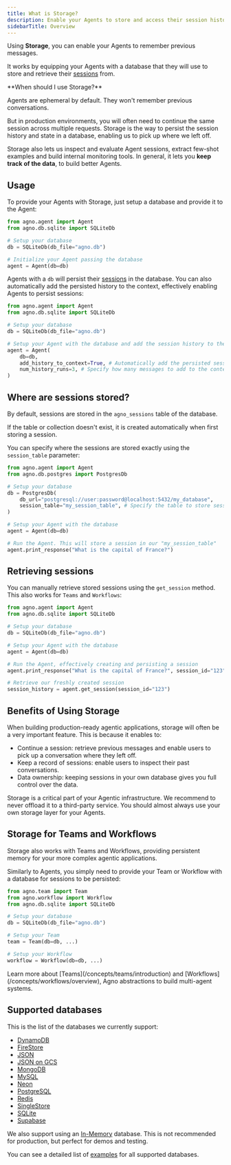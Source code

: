 ```yaml
---
title: What is Storage?
description: Enable your Agents to store and access their session history using a database.
sidebarTitle: Overview
---
```


Using **Storage**, you can enable your Agents to remember previous messages.

It works by equipping your Agents with a database that they will use to store and retrieve their [sessions](/concepts/agents/sessions) from.

<Tip>
**When should I use Storage?**

Agents are ephemeral by default. They won't remember previous conversations.

But in production environments, you will often need to continue the same session across multiple requests. Storage is the way to persist the session history and state in a database, enabling us to pick up where we left off.

Storage also lets us inspect and evaluate Agent sessions, extract few-shot examples and build internal monitoring tools. In general, it lets you **keep track of the data**, to build better Agents.

</Tip>

## Usage

To provide your Agents with Storage, just setup a database and provide it to the Agent:

```python
from agno.agent import Agent
from agno.db.sqlite import SQLiteDb

# Setup your database
db = SQLiteDb(db_file="agno.db")

# Initialize your Agent passing the database
agent = Agent(db=db)
```

Agents with a `db` will persist their [sessions](/concepts/agents/sessions) in the database. You can also automatically add the persisted history to the context, effectively enabling Agents to persist sessions:

```python
from agno.agent import Agent
from agno.db.sqlite import SQLiteDb

# Setup your database
db = SQLiteDb(db_file="agno.db")

# Setup your Agent with the database and add the session history to the context
agent = Agent(
    db=db,
    add_history_to_context=True, # Automatically add the persisted session history to the context
    num_history_runs=3, # Specify how many messages to add to the context
)
```

## Where are sessions stored?

By default, sessions are stored in the `agno_sessions` table of the database.

If the table or collection doesn't exist, it is created automatically when first storing a session.

You can specify where the sessions are stored exactly using the `session_table` parameter:

```python
from agno.agent import Agent
from agno.db.postgres import PostgresDb

# Setup your database
db = PostgresDb(
    db_url="postgresql://user:password@localhost:5432/my_database",
    session_table="my_session_table", # Specify the table to store sessions
)

# Setup your Agent with the database
agent = Agent(db=db)

# Run the Agent. This will store a session in our "my_session_table"
agent.print_response("What is the capital of France?")
```

## Retrieving sessions

You can manually retrieve stored sessions using the `get_session` method. This also works for `Teams` and `Workflows`:

```python
from agno.agent import Agent
from agno.db.sqlite import SQLiteDb

# Setup your database
db = SQLiteDb(db_file="agno.db")

# Setup your Agent with the database
agent = Agent(db=db)

# Run the Agent, effectively creating and persisting a session
agent.print_response("What is the capital of France?", session_id="123")

# Retrieve our freshly created session
session_history = agent.get_session(session_id="123")
```

## Benefits of Using Storage

When building production-ready agentic applications, storage will often be a very important feature. This is because it enables to:

- Continue a session: retrieve previous messages and enable users to pick up a conversation where they left off.
- Keep a record of sessions: enable users to inspect their past conversations.
- Data ownership: keeping sessions in your own database gives you full control over the data.

<Warning>
  Storage is a critical part of your Agentic infrastructure. We recommend to
  never offload it to a third-party service. You should almost always use your
  own storage layer for your Agents.
</Warning>

## Storage for Teams and Workflows

Storage also works with Teams and Workflows, providing persistent memory for your more complex agentic applications.

Similarly to Agents, you simply need to provide your Team or Workflow with a database for sessions to be persisted:

```python
from agno.team import Team
from agno.workflow import Workflow
from agno.db.sqlite import SQLiteDb

# Setup your database
db = SQLiteDb(db_file="agno.db")

# Setup your Team
team = Team(db=db, ...)

# Setup your Workflow
workflow = Workflow(db=db, ...)
```

<Note>
  Learn more about [Teams](/concepts/teams/introduction) and
  [Workflows](/concepts/workflows/overview), Agno abstractions to build
  multi-agent systems.
</Note>

## Supported databases

This is the list of the databases we currently support:

- [DynamoDB](/concepts/db/dynamodb)
- [FireStore](/concepts/db/firestore)
- [JSON](/concepts/db/json)
- [JSON on GCS](/concepts/db/gcs)
- [MongoDB](/concepts/db/mongodb)
- [MySQL](/concepts/db/mysql)
- [Neon](/concepts/db/neon)
- [PostgreSQL](/concepts/db/postgres)
- [Redis](/concepts/db/redis)
- [SingleStore](/concepts/db/singlestore)
- [SQLite](/concepts/db/sqlite)
- [Supabase](/concepts/db/supabase)

We also support using an [In-Memory](/concepts/db/in_memory) database. This is not recommended for production, but perfect for demos and testing.

You can see a detailed list of [examples](/examples/concepts/db) for all supported databases.
